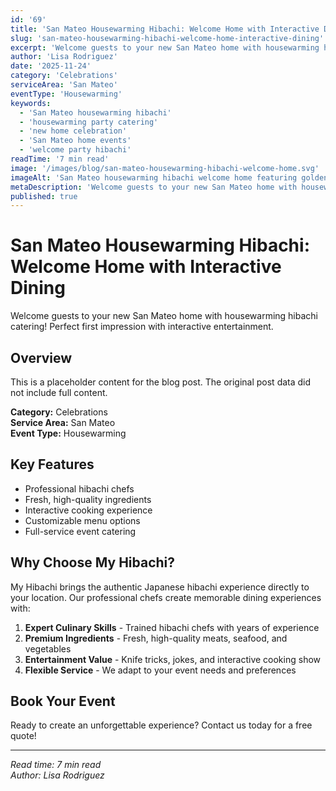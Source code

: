```yaml
---
id: '69'
title: 'San Mateo Housewarming Hibachi: Welcome Home with Interactive Dining'
slug: 'san-mateo-housewarming-hibachi-welcome-home-interactive-dining'
excerpt: 'Welcome guests to your new San Mateo home with housewarming hibachi catering! Perfect first impression with interactive entertainment.'
author: 'Lisa Rodriguez'
date: '2025-11-24'
category: 'Celebrations'
serviceArea: 'San Mateo'
eventType: 'Housewarming'
keywords:
  - 'San Mateo housewarming hibachi'
  - 'housewarming party catering'
  - 'new home celebration'
  - 'San Mateo home events'
  - 'welcome party hibachi'
readTime: '7 min read'
image: '/images/blog/san-mateo-housewarming-hibachi-welcome-home.svg'
imageAlt: 'San Mateo housewarming hibachi welcome home featuring golden welcome sky with warm stars, San Mateo residential area with featured new home with welcome mat and windows, new homeowners in golden and brown outfits with house keys and home deed, housewarming hibachi chef with house-accented chef hat, neighbors and friends with welcome baskets, housewarming gifts, plants and home decorations, welcome home hibachi grill arrangement with golden and cream flames, housewarming dining table with themed place settings, golden cider and wine, welcome home zones, moving boxes, home sweet home decorations, creating perfect San Mateo first impression atmosphere'
metaDescription: 'Welcome guests to your new San Mateo home with housewarming hibachi catering! Perfect first impression with interactive entertainment.'
published: true
---
```


# San Mateo Housewarming Hibachi: Welcome Home with Interactive Dining

Welcome guests to your new San Mateo home with housewarming hibachi catering! Perfect first impression with interactive entertainment.

## Overview

This is a placeholder content for the blog post. The original post data did not include full content.

**Category:** Celebrations  
**Service Area:** San Mateo  
**Event Type:** Housewarming

## Key Features

- Professional hibachi chefs
- Fresh, high-quality ingredients
- Interactive cooking experience
- Customizable menu options
- Full-service event catering

## Why Choose My Hibachi?

My Hibachi brings the authentic Japanese hibachi experience directly to your location. Our professional chefs create memorable dining experiences with:

1. **Expert Culinary Skills** - Trained hibachi chefs with years of experience
2. **Premium Ingredients** - Fresh, high-quality meats, seafood, and vegetables
3. **Entertainment Value** - Knife tricks, jokes, and interactive cooking show
4. **Flexible Service** - We adapt to your event needs and preferences

## Book Your Event

Ready to create an unforgettable experience? Contact us today for a free quote!

---

*Read time: 7 min read*  
*Author: Lisa Rodriguez*

